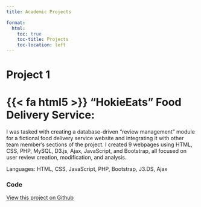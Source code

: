 ```yaml
---
title: Academic Projects

format:
  html:
    toc: true
    toc-title: Projects
    toc-location: left
---
```



# Project 1

# {{< fa html5 >}} "HokieEats" Food Delivery Service:

I was tasked with creating a database-driven “review management” module for a fictional food delivery service website and integrating it with other team member’s sections of the project. I created 9 webpages using HTML, CSS, PHP, MySQL, D3.js, Ajax, JavaScript, and Bootstrap, all focused on user review creation, modification, and analysis.

Languages: HTML, CSS, JavaScript, PHP, Bootstrap, J3.DS, Ajax


### Code
[View this project on Github](https://github.com/dcorcoran7/HokieEatsWebpages)



